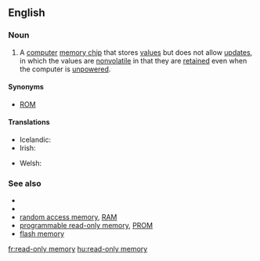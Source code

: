 ==English==

===Noun===
{{en-noun|sg=[[read-only]] [[memory]]|-}}

# {{electronics}} A [[computer]] [[memory chip]] that stores [[value]]s but does not allow [[update]]s, in which the values are [[nonvolatile]] in that they are [[retain]]ed even when the computer is [[unpowered]].

====Synonyms====
* [[ROM]]

====Translations====
{{trans-top|memory chip that stores values but doesn't allow updates}}
* Icelandic: {{t|is|lesminni|n}}
* Irish: {{t|ga|cuimhne inléite amháin|f}}
{{trans-mid}}
* Welsh: {{t|cy|cof darllen yn unig|m}}
{{trans-bottom}}

===See also===
* {{pedia}}
* {{pedia|Filesystem permissions}}
* [[random access memory]], [[RAM]]
* [[programmable read-only memory]], [[PROM]]
* [[flash memory]]

[[fr:read-only memory]]
[[hu:read-only memory]]
